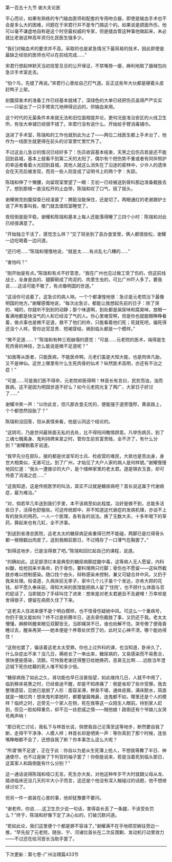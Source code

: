 

第一百五十九节 谢大夫论医

平心而论，如果有熟练的专门输血医师和配套的专用吻合器，即使是输血手术也不会是多么大的困难，问题在于宋君行并不是专门搞这个的。如果说是颌面外伤，他可以毫不谦虚地自称是这个时空最权威的专家，但是缝血管这种事他做起来，未必就比老谢这种高年资归化民医生强多少。

“我们对输血术的要求并不高，采取的也是紧急情况下最简易的技术，因此即使是最缺乏经验的医师也可以在前线完成……”

宋君行想起林默天当初信誓旦旦的公开保证，不禁嘴唇一瘪，麻利地取了器械包向急诊手术室走去。

“怕个鸟，先缝了再说。”宋君行心里给自己打气道。反正这些年大伙都是硬着头皮赶鸭子上架。

剖腹探查术的准备工作已经基本就绪了，深绿色的大单已经把伤员盖得严严实实——只留出了一只手臂突兀地伸得远远的，供输血来用。

这个时代的无菌条件本来就无法和旧位面相提并论，更何况是准治安区的火线卫生所，有张大单铺已经很不错了。宋君行没有说什么，开始给手臂消毒铺巾。

送进了手术室，陈瑞和的工作也就到此为止了――两位二线医生都上手术台了，他作为一线医生就更得在前头的诊室里忙里忙外了。

不过这会儿急诊的情况已经好多了：伤员收容基本结束，天黑之后伤员若是还不能回到县城，基本上就看不到第二天的太阳了，偶尔有个把伤势不重或者有同伴照护的幸运者看着火光回到县城，其他人就这么消失在了沿途的密林中，少许人的遗体会在天亮后被发现，而另一些人则变成了证明书上的两个字：失踪。

陈瑞和伸了个懒腰，向留观室里望了一眼：王初一已经被送到骨科那边准备截肢去了。想到那根一直没松开的止血带，陈瑞和叹了口气，摇了摇头。

谢耀做完剖腹探查已经凌晨了：脾脏没能保住，还是切了。两眼通红的老谢跟护士说了声有事叫我，推门就去值班室睡觉了。

夜班倒是挺平稳，谢耀和陈瑞和基本上每人还能落得睡了三四个小时：陈瑞和对此已经很满意了。

“开始独立干活了，感觉怎么样？”交了班坐到了县办食堂里，俩人都很放松，谢耀一边吃喝着一边问道。

“还行吧……”陈瑞和慢慢地说，“就是太……有点乱七八糟的……”

“害怕吗？”

“刚开始是有点。”陈瑞和有点不好意思，“我在广州也见过做工受了伤的，但这前线战士，全身是血的、腿脚砸成了肉泥的、肉里生虫的，可比广州吓人多了。要我说……这话可能不敬了，有点像明国的世道。”

“这话你可说着了。这急诊的病人呐，一个个都凄惶地很：急诊是元老院治下最像明国的地方。”谢耀感慨地说，“每次出急诊，都能让我想起先前的日子：除了哭的、喊的，你就听不到别的动静；那个味道啊，到处都是屎尿味和腐臭味，放眼一看满地都是快没气的人和已经没了气的人。你心里难受啊，但是你也就能眼睁睁看着，做点事也是微不足道，救不了他们的命，只能看着他们死；死就死吧，偏死得还没个人样。管你达官显贵、短褐穿结，祸到临头都是一个模样。”

“微不足道……？”陈瑞和有种三观崩塌的感觉：“可是……元老院的医术，端得是生死肉骨的神技，怎么能说是微不足道呢？”

“如我等从医者，只能医病，不能医命啊。元老们虽是大知大能，也是肉体凡胎，又不是神仙。这世上哪里有什么生死肉骨的仙术？纵然医术高明，亦还有不治之症！”

“可是……可是我们医不得命，元老院却医得啊！林首长有言曰，民贫而浊，浊而致病。这不是因为明国世道不好么？如今元老院光复了两广，大家日子好过了……”

谢耀冷笑一声：“以你此言，但凡那衣食无忧的，便能强于道旁饿殍，黄泉路上，个个都悠然投胎了？”

陈瑞和没回答，但从表情来看，他是认同这个结论的。

“这阴司，乃是世间最铁面无私的去处，比不得阳间瞻情顾意。凡举伤病员，到了三魂七魄离身、鬼判持牌来拿之时，管你生前贫富贵贱，全不济了，有什么分别？”谢耀剔着牙说道。

“我早先分在部队，接的都是伏波军的士兵、检疫营的难民，大抵也是苦出身，身世大相类似，无甚可比。到了广州，才始见了大户人家的病人是何样貌。”谢耀慢慢地回忆道：“我头一遭接诊的大户，是个缙绅家里的老太君。道是锦衣玉食，却可怜患了消渴之症……”

“这我知道，这是传统医学的叫法，其实不过就是糖尿病吧？首长说这属于代谢病症，最为难治。”

“对，倘若早几年送到我们手里，本不该病至如此程度。治好是做不到，总能多活些日子，活得也舒服些。可这传统郎中，并不知道这代谢症的发病机理，亦谈不上有的放矢的用药。一人一个医理，各有各的说法。换了无数大夫，十多年喝下的草药，算起来也有几缸，全不济事。

“到送到省港总医院，这老太太的糖尿病足疾重得已然不能碰，两脚已是烂得骨头都一根根戳出肉皮了。送到我眼前那日，不过残存了一口薄气在胸罢了。”

“到得这地步，已是没得救了吧。”陈瑞和回忆起自己的课程，说道。

“的确如此。这足部溃烂本是典型的糖尿病酮症酸中毒，这等病人无人愿留，内科纠酸，给抢回来半条命，扔于骨伤，要料理两只烂脚；骨伤也不愿留――这纵然截肢亦难以控制感染。随口找个由头，辩称感染未控制，兼又可疑合并中风，又扔于我来处理。俗语道，久病床前无孝子，家中几个儿子虽个个发达，亦肯大把的花钱，却不愿久奉床前，得知大宋的医馆能把病人留了‘住院’，也不顾什么体面与否的屁话了，当即就办了手续叫住了进来：想来是对老太君避且不及避哩！万幸却是舍得银子，便留在病房久住了下来。

“这老夫人住进来便不是个明白模样，也不怪骨伤疑她中风。可这么一个重病号，你扔于我又能如何？终不过是折腾半日，送去骨伤截肢了事，又扔还于我。老太太懵懂，麻醉转醒来眼见双脚皆无，当即痛哭不已，谁也劝解不住。哭号倦了便竟昏睡过去，醒来再哭――她本便是个养尊处优惯了的，此时又心神不清，哪个能劝得住！

“这倒也罢了，偏该着这老太太受罪。你也上过外科的课，也当知道，卧床久了，什么杂症出不来？没几日，褥疮长了一串出来，糖尿病的，又易感染而不易愈合，很快便是感染，流脓。可怜我老谢还得整日给她换药，恶臭无比啊……远胜当年澄迈城下死伤枕藉的死人堆不知多少倍。

“糖尿病拖了如此之久，肾功能也早已没甚指望，如此维持几日，人就不中用了，临到移床易箦之时，已经昏迷不醒，却是不知疼痛了：倒是省却了些许受罪。我去整理遗容，见她已是脱了人形：面容呆滞，秽臭不堪，通体皮屑，满床脓水，简直就是一摊烂肉！想来鬼判拿她时，都要皱眉掩鼻，连鬼都不如，哪里还是个人的模样？临终之时，近旁无一个家人在侧，死在我等这一众陌生人眼前。待到家人赶到，但见一脸如释重负，却不见一丝悲戚之情――贼他娘！路倒还有个爷娘儿女哭号两声呐！

“那日死亡讨论，我私下与林首长说，倘使我自己沦落至这等地步，断然要自我了断，走得干干净净、人模人样；林首长却是哂笑一声：等你真到了那个时候，连张嘴睁眼都不会了，还想自我了断？你本事怎么这么大呢？

“所谓‘微不足道’，正在于此：你自以为是从生死簿上抢人，不想我等舞了半日、神通使尽，也不过是揪了下判官的袖子罢了！你倒是说来，若是当着死到临头那日，这富家人和路倒能有什么分别？”

这一通话说得陈瑞和哑口无言。死生亦大矣，对他这种年岁不大时就跟父母从龙、踏进临床还没几天的半大小子而言，这还是个他没有深入触碰过的话题，他不想继续讨论了。

但另一件一直装在心里的事，他却犹豫要不要问。

“谢老师，你说……这卫生员少说一句话，害得县长丢了一条腿，不该受处罚么？”终于，陈瑞和好像下定了决心似的，打破沉默问道。

“若如此论，我们这里便个个都是罪不容诛了。”谢耀满不在乎地把空碗往旁边一推，“早先投了元老院，随张、宁、河诸位首长在二次反围剿、发动机行动里效力――不过还在给河首长当助手罢了。

------------------------------------------------------

下次更新：第七卷-广州治理篇433节

